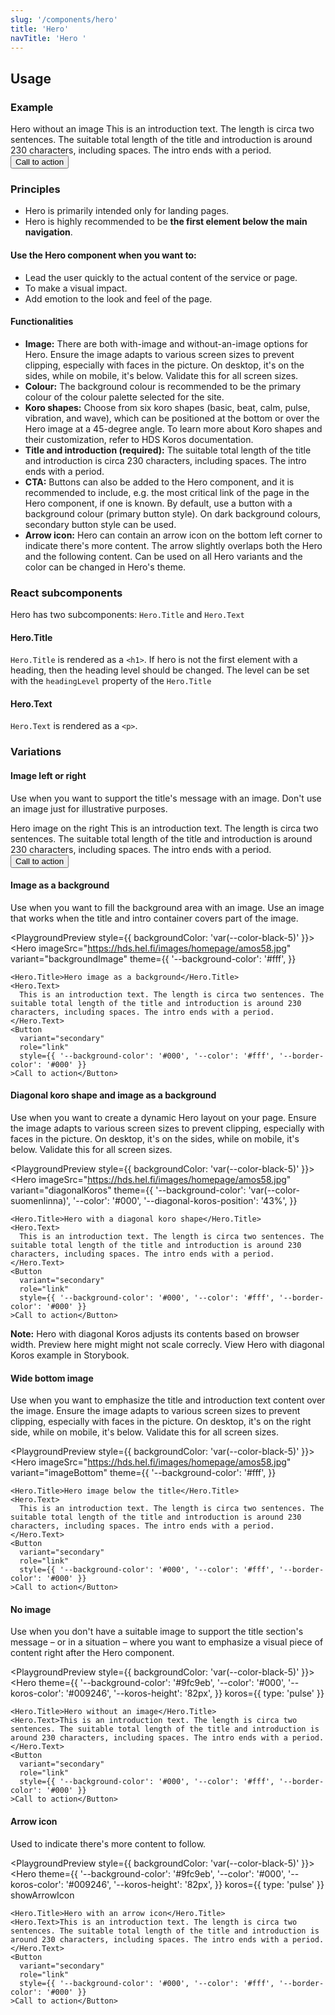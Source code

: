 ```yaml
---
slug: '/components/hero'
title: 'Hero'
navTitle: 'Hero '
---
```




## Usage

### Example

<PlaygroundPreview>
  <Hero
    theme={{
      '--background-color': 'var(--color-bus)',
      '--color': '#fff',
      '--koros-color': 'var(--color-bus)',
    }}
    koros={{ type: 'pulse', flipVertical: true }}
  >
    <Hero.Title>Hero without an image</Hero.Title>
    <Hero.Text>This is an introduction text. The length is circa two sentences. The suitable total length of the title and introduction is around 230 characters, including spaces. The intro ends with a period.</Hero.Text>
    <Button
      variant="secondary"
      role="link"
      style={{ '--background-color': '#fff', '--color': 'var(--color-bus)', '--border-color': '#fff' }}
    >Call to action</Button>
  </Hero>
</PlaygroundPreview>

### Principles

- Hero is primarily intended only for landing pages.
- Hero is highly recommended to be **the first element below the main navigation**.

#### Use the Hero component when you want to:

- Lead the user quickly to the actual content of the service or page.
- To make a visual impact.
- Add emotion to the look and feel of the page.

#### Functionalities
- **Image:** There are both with-image and without-an-image options for Hero. Ensure the image adapts to various screen sizes to prevent clipping, especially with faces in the picture. On desktop, it's on the sides, while on mobile, it's below. Validate this for all screen sizes.
- **Colour:** The background colour is recommended to be the primary colour of the colour palette selected for the site.
- **Koro shapes:** Choose from six koro shapes (basic, beat, calm, pulse, vibration, and wave), which can be positioned at the bottom or over the Hero image at a 45-degree angle. To learn more about Koro shapes and their customization, refer to <InternalLink href="/components/koros">HDS Koros documentation</InternalLink>.
- **Title and introduction (required):** The suitable total length of the title and introduction is circa 230 characters, including spaces. The intro ends with a period.
- **CTA:** Buttons can also be added to the Hero component, and it is recommended to include, e.g. the most critical link of the page in the Hero component, if one is known. By default, use a button with a background colour (primary button style). On dark background colours, secondary button style can be used.
- **Arrow icon:** Hero can contain an arrow icon on the bottom left corner to indicate there's more content. The arrow slightly overlaps both the Hero and the following content. Can be used on all Hero variants and the color can be changed in Hero's theme.

### React subcomponents

Hero has two subcomponents: `Hero.Title` and `Hero.Text`

#### Hero.Title

`Hero.Title` is rendered as a `<h1>`. If hero is not the first element with a heading, then the heading level should be changed. The level can be set with the `headingLevel` property of the `Hero.Title`

#### Hero.Text

`Hero.Text` is rendered as a `<p>`.

### Variations

#### Image left or right

Use when you want to support the title's message with an image. Don't use an image just for illustrative purposes.

<PlaygroundPreview>
  <Hero
    imageSrc="https://hds.hel.fi/images/homepage/amos58.jpg"
    variant="imageRight"
    theme={{ '--background-color': '#c2a251', '--color': '#000' }}
  >
    <Hero.Title>Hero image on the right</Hero.Title>
    <Hero.Text>
      This is an introduction text. The length is circa two sentences. The suitable total length of the title and introduction is around 230 characters, including spaces. The intro ends with a period.
    </Hero.Text>
    <Button
      variant="secondary"
      role="link"
      style={{ '--background-color': '#000', '--color': '#fff', '--border-color': '#000' }}
    >Call to action</Button>
  </Hero>
</PlaygroundPreview>

#### Image as a background

Use when you want to fill the background area with an image. Use an image that works when the title and intro container covers part of the image. 

<PlaygroundPreview style={{ backgroundColor: 'var(--color-black-5)' }}>
  <Hero
    imageSrc="https://hds.hel.fi/images/homepage/amos58.jpg"
    variant="backgroundImage"
    theme={{
      '--background-color': '#fff',
    }}
  >
    <Hero.Title>Hero image as a background</Hero.Title>
    <Hero.Text>
      This is an introduction text. The length is circa two sentences. The suitable total length of the title and introduction is around 230 characters, including spaces. The intro ends with a period.
    </Hero.Text>
    <Button
      variant="secondary"
      role="link"
      style={{ '--background-color': '#000', '--color': '#fff', '--border-color': '#000' }}
    >Call to action</Button>
  </Hero>
</PlaygroundPreview>

#### Diagonal koro shape and image as a background

Use when you want to create a dynamic Hero layout on your page. Ensure the image adapts to various screen sizes to prevent clipping, especially with faces in the picture. On desktop, it's on the sides, while on mobile, it's below. Validate this for all screen sizes.

<PlaygroundPreview style={{ backgroundColor: 'var(--color-black-5)' }}>
  <Hero
    imageSrc="https://hds.hel.fi/images/homepage/amos58.jpg"
    variant="diagonalKoros"
    theme={{
      '--background-color': 'var(--color-suomenlinna)',
      '--color': '#000',
      '--diagonal-koros-position': '43%',
    }}
  >
    <Hero.Title>Hero with a diagonal koro shape</Hero.Title>
    <Hero.Text>
      This is an introduction text. The length is circa two sentences. The suitable total length of the title and introduction is around 230 characters, including spaces. The intro ends with a period.
    </Hero.Text>
    <Button
      variant="secondary"
      role="link"
      style={{ '--background-color': '#000', '--color': '#fff', '--border-color': '#000' }}
    >Call to action</Button>
  </Hero>
</PlaygroundPreview>

**Note:** Hero with diagonal Koros adjusts its contents based on browser width. Preview here might might not scale correcly. <Link openInNewTab openInNewTabAriaLabel="Opens in a new tab" href="/storybook/react/?path=/story/components-hero--diagonal-koros">View Hero with diagonal Koros example in Storybook</Link>.

#### Wide bottom image

Use when you want to emphasize the title and introduction text content over the image. Ensure the image adapts to various screen sizes to prevent clipping, especially with faces in the picture. On desktop, it's on the right side, while on mobile, it's below. Validate this for all screen sizes.

<PlaygroundPreview style={{ backgroundColor: 'var(--color-black-5)' }}>
  <Hero
    imageSrc="https://hds.hel.fi/images/homepage/amos58.jpg"
    variant="imageBottom"
    theme={{
      '--background-color': '#fff',
    }}
  >
    <Hero.Title>Hero image below the title</Hero.Title>
    <Hero.Text>
      This is an introduction text. The length is circa two sentences. The suitable total length of the title and introduction is around 230 characters, including spaces. The intro ends with a period.
    </Hero.Text>
    <Button
      variant="secondary"
      role="link"
      style={{ '--background-color': '#000', '--color': '#fff', '--border-color': '#000' }}
    >Call to action</Button>
  </Hero>
</PlaygroundPreview>

#### No image

Use when you don't have a suitable image to support the title section's message – or in a situation – where you want to emphasize a visual piece of content right after the Hero component.

<PlaygroundPreview style={{ backgroundColor: 'var(--color-black-5)' }}>
  <Hero
    theme={{
      '--background-color': '#9fc9eb',
      '--color': '#000',
      '--koros-color': '#009246',
      '--koros-height': '82px',
    }}
    koros={{ type: 'pulse' }}
  >
    <Hero.Title>Hero without an image</Hero.Title>
    <Hero.Text>This is an introduction text. The length is circa two sentences. The suitable total length of the title and introduction is around 230 characters, including spaces. The intro ends with a period.</Hero.Text>
    <Button
      variant="secondary"
      role="link"
      style={{ '--background-color': '#000', '--color': '#fff', '--border-color': '#000' }}
    >Call to action</Button>
  </Hero>
</PlaygroundPreview>

#### Arrow icon

Used to indicate there's more content to follow.

<PlaygroundPreview style={{ backgroundColor: 'var(--color-black-5)' }}>
  <Hero
    theme={{
      '--background-color': '#9fc9eb',
      '--color': '#000',
      '--koros-color': '#009246',
      '--koros-height': '82px',
    }}
    koros={{ type: 'pulse' }}
    showArrowIcon
  >
    <Hero.Title>Hero with an arrow icon</Hero.Title>
    <Hero.Text>This is an introduction text. The length is circa two sentences. The suitable total length of the title and introduction is around 230 characters, including spaces. The intro ends with a period.</Hero.Text>
    <Button
      variant="secondary"
      role="link"
      style={{ '--background-color': '#000', '--color': '#fff', '--border-color': '#000' }}
    >Call to action</Button>
  </Hero>
</PlaygroundPreview>
